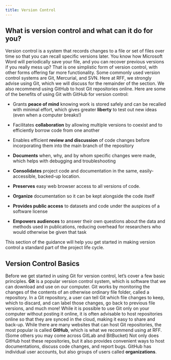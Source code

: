 ```yaml
---
title: Version Control
---
```


## What is version control and what can it do for you?

Version control is a system that records changes to a file or set of files over time so that you can recall specific versions later.
You know how Microsoft Word will periodically save your file, and you can recover previous versions if you really mess up?  That is one simplistic form of version control, with other forms offering far more functionality.
Some commonly used version control systems are Git, Mercurial, and SVN.
Here at RFF, we strongly advise using Git, which we will discuss for the remainder of the section.
We also recommend using GitHub to host Git repositories online.
Here are some of the benefits of using Git with GitHub for version control:

* Grants __peace of mind__ knowing work is stored safely and can be recalled with minimal effort, which gives greater __liberty__ to test out new ideas (even when a computer breaks!)

* Facilitates __collaboration__ by allowing multiple versions to coexist and to efficiently borrow code from one another

* Enables efficient __review and discussion__ of code changes before incorporating them into the main branch of the repository

* __Documents__ when, why, and by whom specific changes were made, which helps with debugging and troubleshooting

* __Consolidates__ project code and documentation in the same, easily-accessible, backed-up location.

* __Preserves__ easy web browser access to all versions of code.

* __Organize__ documentation so it can be kept alongside the code itself

* __Provides public access__ to datasets and code under the auspices of a software license

* __Empowers audiences__ to answer their own questions about the data and methods used in publications, reducing overhead for researchers who would otherwise be given that task

This section of the guidance will help you get started in making version control a standard part of the project life cycle.

## Version Control Basics

Before we get started in using Git for version control, let's cover a few basic principles.
**Git** is a popular version control system, which is software that we can download and use on our computer.
Git works by monitoring the changes of the contents of an otherwise ordinary file folder, called a repository.
In a Git repository, a user can tell Git which file changes to keep, which to discard, and can label those changes, go back to previous file versions, and much more!
While it is possible to use Git only on your computer without posting it online, it is often advisable to host repositories online so that they are synced in the cloud, making it easy to share and back-up.
While there are many websites that can host Git repositories, the most popular is called **GitHub**, which is what we recommend using at RFF. (Some others you may come across GitLab and BitBucket)
Not only does GitHub host these repositories, but it also provides convenient ways to host documentations, discuss code changes, and report bugs.
GitHub has individual user accounts, but also groups of users called **organizations**.